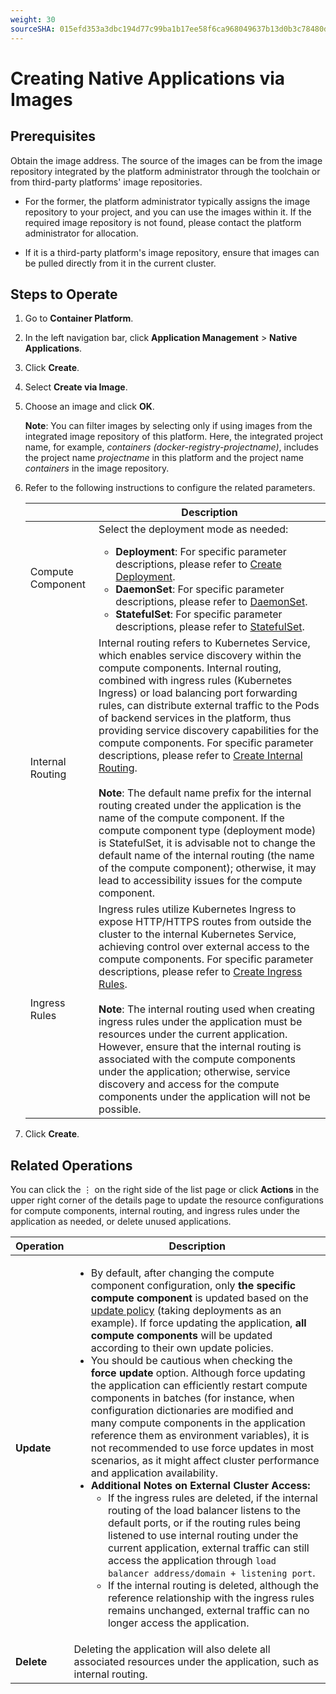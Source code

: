 ```yaml
---
weight: 30
sourceSHA: 015efd353a3dbc194d77c99ba1b17ee58f6ca968049637b13d0b3c78480d858f
---
```


# Creating Native Applications via Images

## Prerequisites

Obtain the image address. The source of the images can be from the image repository integrated by the platform administrator through the toolchain or from third-party platforms' image repositories.

- For the former, the platform administrator typically assigns the image repository to your project, and you can use the images within it. If the required image repository is not found, please contact the platform administrator for allocation.

- If it is a third-party platform's image repository, ensure that images can be pulled directly from it in the current cluster.

## Steps to Operate

1. Go to **Container Platform**.

2. In the left navigation bar, click **Application Management** > **Native Applications**.

3. Click **Create**.

4. Select **Create via Image**.

5. Choose an image and click **OK**.

   **Note**: You can filter images by selecting only if using images from the integrated image repository of this platform. Here, the integrated project name, for example, *containers (docker-registry-projectname)*, includes the project name *projectname* in this platform and the project name *containers* in the image repository.

6. Refer to the following instructions to configure the related parameters.

   |      | Description                                                                                                                                                                                                                                                                                                                                                                                   |
   | ---- | ----------------------------------------------------------------------------------------------------------------------------------------------------------------------------------------------------------------------------------------------------------------------------------------------------------------------------------------------------------------------------------------------- |
   | Compute Component | Select the deployment mode as needed: <ul><li>**Deployment**: For specific parameter descriptions, please refer to [Create Deployment](../application_workloads/deployment_create.mdx).</li><li>**DaemonSet**: For specific parameter descriptions, please refer to [DaemonSet](../application_workloads/deamonset_create.mdx).</li><li>**StatefulSet**: For specific parameter descriptions, please refer to [StatefulSet](../application_workloads/statefulset_create.mdx).</li></ul>                              |
   | Internal Routing | Internal routing refers to Kubernetes Service, which enables service discovery within the compute components. Internal routing, combined with ingress rules (Kubernetes Ingress) or load balancing port forwarding rules, can distribute external traffic to the Pods of backend services in the platform, thus providing service discovery capabilities for the compute components. For specific parameter descriptions, please refer to [Create Internal Routing](/developer/building_application/functions/operation_after_creating/network_communications/service/create_service.mdx).<br /><br />**Note**: The default name prefix for the internal routing created under the application is the name of the compute component. If the compute component type (deployment mode) is StatefulSet, it is advisable not to change the default name of the internal routing (the name of the compute component); otherwise, it may lead to accessibility issues for the compute component. |
   | Ingress Rules | Ingress rules utilize Kubernetes Ingress to expose HTTP/HTTPS routes from outside the cluster to the internal Kubernetes Service, achieving control over external access to the compute components. For specific parameter descriptions, please refer to [Create Ingress Rules](/developer/building_application/functions/operation_after_creating/network_communications/ingress/create_ingress.mdx).<br /><br />**Note**: The internal routing used when creating ingress rules under the application must be resources under the current application. However, ensure that the internal routing is associated with the compute components under the application; otherwise, service discovery and access for the compute components under the application will not be possible. |

7. Click **Create**.

## Related Operations

You can click the ⋮ on the right side of the list page or click **Actions** in the upper right corner of the details page to update the resource configurations for compute components, internal routing, and ingress rules under the application as needed, or delete unused applications.

| Operation | Description                                                                                                                                                                                                                                                                                                                                                                                                                                                                                      |
| ------ | ---------------------------------------------------------------------------------------------------------------------------------------------------------------------------------------------------------------------------------------------------------------------------------------------------------------------------------------------------------------------------------------------------------------------------------------------------------------------------------------------- |
| **Update** | <ul><li>By default, after changing the compute component configuration, only **the specific compute component** is updated based on the [update policy](../application_workloads/deployment_create.mdx#updatepolicy) (taking deployments as an example). If force updating the application, **all compute components** will be updated according to their own update policies.</li><li>You should be cautious when checking the **force update** option. Although force updating the application can efficiently restart compute components in batches (for instance, when configuration dictionaries are modified and many compute components in the application reference them as environment variables), it is not recommended to use force updates in most scenarios, as it might affect cluster performance and application availability.</li><li><b>Additional Notes on External Cluster Access:</b><ul><li>If the ingress rules are deleted, if the internal routing of the load balancer listens to the default ports, or if the routing rules being listened to use internal routing under the current application, external traffic can still access the application through `load balancer address/domain + listening port`.</li><li>If the internal routing is deleted, although the reference relationship with the ingress rules remains unchanged, external traffic can no longer access the application.</li></ul></li></ul> |
| **Delete** | Deleting the application will also delete all associated resources under the application, such as internal routing. |
